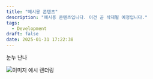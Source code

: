 ```yaml
---
title: "예시용 콘텐츠"
description: "예시용 콘텐츠입니다. 이건 곧 삭제될 예정입니다."
tags:
  - Development
draft: false
date: 2025-01-31 17:22:38
---
```


눈누 난나

![이미지 예시 렌더링](https://helpx.adobe.com/content/dam/help/en/photoshop/using/quick-actions/remove-background-before-qa1.png)
